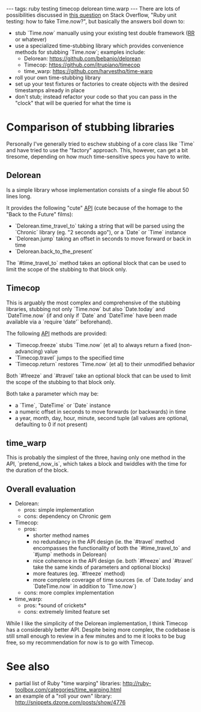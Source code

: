 ---
tags: ruby testing timecop delorean time.warp
---
There are lots of possibilities discussed in [http://stackoverflow.com/questions/1215245/ruby-unit-testing-how-to-fake-time-now this question] on Stack Overflow, "Ruby unit testing: how to fake Time.now?", but basically the answers boil down to:

* stub `Time.now` manually using your existing test double framework ([[RR]] or whatever)
* use a specialized time-stubbing library which provides convenience methods for stubbing `Time.now`; examples include:
** Delorean: https://github.com/bebanjo/delorean
** Timecop: https://github.com/jtrupiano/timecop
** time_warp: https://github.com/harvesthq/time-warp
* roll your own time-stubbing library
* set up your test fixtures or factories to create objects with the desired timestamps already in place
* don't stub; instead refactor your code so that you can pass in the "clock" that will be queried for what the time is

= Comparison of stubbing libraries =

Personally I've generally tried to eschew stubbing of a core class like `Time` and have tried to use the "factory" approach. This, however, can get a bit tiresome, depending on how much time-sensitive specs you have to write.

== Delorean ==

Is a simple library whose implementation consists of a single file about 50 lines long.

It provides the following "cute" [[API]] (cute because of the homage to the "Back to the Future" films):

* `Delorean.time_travel_to` taking a string that will be parsed using the `Chronic` library (eg. "2 seconds ago"), or a `Date` or `Time` instance
* `Delorean.jump` taking an offset in seconds to move forward or back in time 
* `Delorean.back_to_the_present`

The `#time_travel_to` method takes an optional block that can be used to limit the scope of the stubbing to that block only.

== Timecop ==

This is arguably the most complex and comprehensive of the stubbing libraries, stubbing not only `Time.now` but also `Date.today` and `DateTime.now` (if and only if `Date` and `DateTime` have been made available via a `require 'date'` beforehand).

The following [[API]] methods are provided:

* `Timecop.freeze` stubs `Time.now` (et al) to always return a fixed (non-advancing) value
* `Timecop.travel` jumps to the specified time
* `Timecop.return` restores `Time.now` (et al) to their unmodified behavior

Both `#freeze` and `#travel` take an optional block that can be used to limit the scope of the stubbing to that block only.

Both take a parameter which may be:

* a `Time`, `DateTime` or `Date` instance
* a numeric offset in seconds to move forwards (or backwards) in time
* a year, month, day, hour, minute, second tuple (all values are optional, defaulting to 0 if not present)

== time_warp ==

This is probably the simplest of the three, having only one method in the API, `pretend_now_is`, which takes a block and twiddles with the time for the duration of the block.

== Overall evaluation ==

* Delorean:
** pros: simple implementation
** cons: dependency on Chronic gem
* Timecop:
** pros:
*** shorter method names
*** no redundancy in the API design (ie. the `#travel` method encompasses the functionality of both the `#time_travel_to` and `#jump` methods in Delorean)
*** nice coherence in the API design (ie. both `#freeze` and `#travel` take the same kinds of parameters and optional blocks)
*** more features (eg. `#freeze` method)
*** more complete coverage of time sources (ie. of `Date.today` and `DateTime.now` in addition to `Time.now`)
** cons: more complex implementation
* time_warp:
** pros: <nowiki>*sound of crickets*</nowiki>
** cons: extremely limited feature set

While I like the simplicity of the Delorean implementation, I think Timecop has a considerably better API. Despite being more complex, the codebase is still small enough to review in a few minutes and to me it looks to be bug free, so my recommendation for now is to go with Timecop.

= See also =

* partial list of Ruby "time warping" libraries: http://ruby-toolbox.com/categories/time_warping.html
* an example of a "roll your own" library: http://snippets.dzone.com/posts/show/4776
